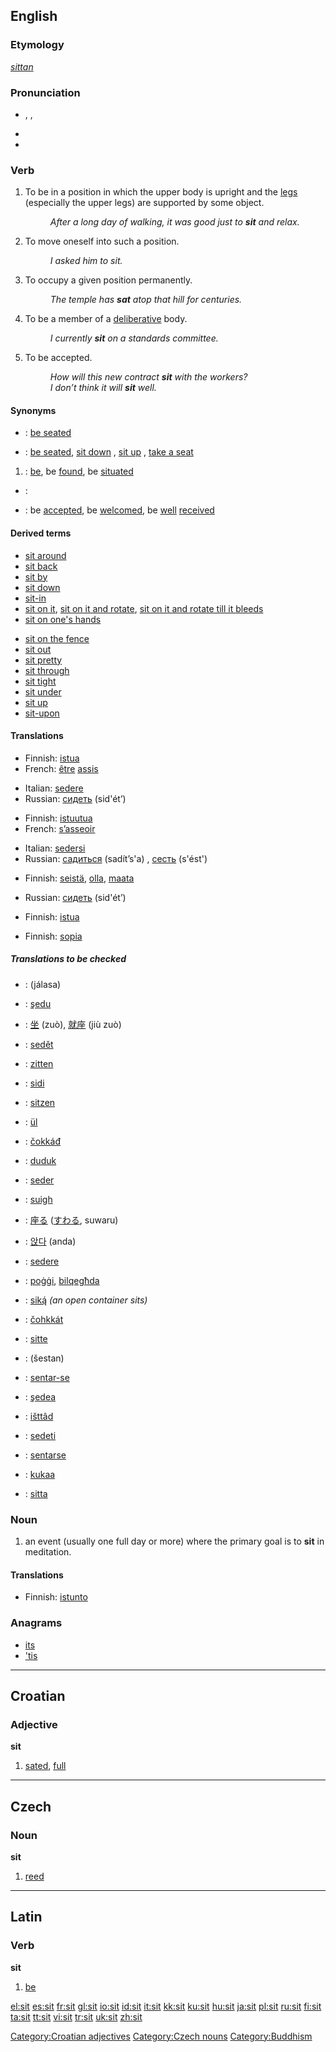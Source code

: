 ==English==

{{rank|formed|fight|agree|765|sit|considerable|private|dinner}}

===Etymology===
{{OE.}} ''[[sittan]]''

===Pronunciation===
*{{AHD|/sĭt/}}, {{IPA|/sɪt/}}, {{SAMPA|/sIt/}}
*{{audio|en-us-sit.ogg|Audio (US)}}
*{{rhymes|ɪt}}

===Verb===
{{en-verb|sits|sitting|sat}}

# {{italbrac|intransitive|of a person}} To be in a position in which the upper body is upright and the [[leg]]s (especially the upper legs) are supported by some object.
#: ''After a long day of walking, it was good just to '''sit''' and relax.''
# {{italbrac|intransitive|of a person}} To move oneself into such a position.
#: ''I asked him to sit.''
# {{italbrac|intransitive|of an object}} To occupy a given position permanently.
#: ''The temple has '''sat''' atop that hill for centuries.''
# To be a member of a [[deliberative]] body.
#: ''I currently '''sit''' on a standards committee.''
# {{italbrac|intransitive|of an agreement or arrangement}} To be accepted.
#: ''How will this new contract '''sit''' with the workers?''
#: ''I don’t think it will '''sit''' well.''

====Synonyms====
*{{italbrac|be in a position in which the upper body is upright and the legs are supported}}: [[be seated]]
*{{italbrac|move oneself into such a position}}: [[be seated]], [[sit down]] {{italbrac|from a standing position}}, [[sit up]] {{italbrac|from a prone position}}, [[take a seat]]
# {{italbrac|of an object: occupy a given position permanently}}: [[be]], be [[found]], be [[situate]]d
*{{italbrac|be a member of a deliberative body}}:
*{{italbrac|be accepted}}: be [[accept]]ed, be [[welcome]]d, be [[well]] [[receive]]d

====Derived terms====
{{rel-top|Terms derived from the verb ''to sit''}}
*[[sit around]]
*[[sit back]]
*[[sit by]]
*[[sit down]]<!--whence the noun "sit-down-->
*[[sit-in]]
*[[sit on it]], [[sit on it and rotate]], [[sit on it and rotate till it bleeds]]
*[[sit on one's hands]]
{{rel-mid}}
*[[sit on the fence]]
*[[sit out]]
*[[sit pretty]]
*[[sit through]]
*[[sit tight]]
*[[sit under]]
*[[sit up]]<!--whence then noun "sit-up"-->
*[[sit-upon]]<!--noun: the backside-->
{{rel-bottom}}

====Translations====
{{trans-top|of a person, be in a position in which the upper body is upright and the legs are supported}}
*Finnish: [[istua]]
*French: [[être]] [[assis]]
{{trans-mid}}
*Italian: [[sedere#Italian|sedere]]
*Russian: [[сидеть]] (sid'ét’) {{impf}}
{{trans-bottom}}

{{trans-top|move oneself into such a position}}
*Finnish: [[istuutua]]
*French: [[asseoir|s’asseoir]]
{{trans-mid}}
*Italian: [[sedersi]]
*Russian: [[садиться]] (sadít’s'a) {{impf}}, [[сесть]] (s'ést') {{pf}}
{{trans-bottom}}

{{trans-top|of an object: occupy a given position permanently}}
*Finnish: [[seistä]], [[olla]], [[maata]]
{{trans-mid}}
*Russian: [[сидеть]] (sid'ét’) {{impf}}
{{trans-bottom}}

{{trans-top|to be a member of a deliberative body}}
*Finnish: [[istua]]
{{trans-mid}}
{{trans-bottom}}

{{trans-top|of an agreement or arrangement, to be accepted}}
*Finnish: [[sopia]]
{{trans-mid}}
{{trans-bottom}}

=====Translations to be checked=====
{{checktrans}}
*{{ttbc|Arabic}}: {{ARchar|[[جلس|جَلَسَ]]}} (jálasa)
*{{ttbc|Aromanian}}: [[şedu]]
*{{ttbc|Chinese}}: [[坐]] (zuò), [[就座]] (jiù zuò)
*{{ttbc|Czech}}: [[sedět]]
*{{ttbc|Dutch}}: [[zitten]]
*{{ttbc|Esperanto}}: [[sidi]]
*{{ttbc|German}}: [[sitzen]]
*{{ttbc|Hungarian}}: [[ül]]
*{{ttbc|Sami}}: [[čokkáđ]]
*{{ttbc|Indonesian}}: [[duduk]]
*{{ttbc|Interlingua}}: [[seder]]
*{{ttbc|Irish}}: [[suigh]]
*{{ttbc|Japanese}}: [[座る]] ([[すわる]], suwaru)
*{{ttbc|Korean}}: [[앉다]] (anda)
*{{ttbc|Latin}}: [[sedere#Latin|sedere]]
*{{ttbc|Maltese}}: [[poġġi]], [[bilqegħda]]
*{{ttbc|Navajo}}: [[siką́]] ''(an open container sits)''
*{{ttbc|Northern Sami}}: [[čohkkát]]
*{{ttbc|Norwegian}}: [[sitte]]
*{{ttbc|Persian}}: {{FAchar|[[شستن]]}} (šestan)
*{{ttbc|Portuguese}}: [[sentar-se]]
*{{ttbc|Romanian}}: [[şedea]]
*{{ttbc|Sami}}: [[išttâd]]
*{{ttbc|Slovene}}: [[sedeti]]
*{{ttbc|Spanish}}: [[sentarse]]
*{{ttbc|Swahili}}: [[kukaa]]
*{{ttbc|Swedish}}: [[sitta]]

===Noun===
{{en-noun}}

# {{context|rare|Buddhism}} an event (usually one full day or more) where the primary goal is to '''sit''' in meditation.

====Translations====
{{trans-top|meditation event}}
*Finnish: [[istunto]]
{{trans-bottom}}

===Anagrams===
*[[its]]
*[['tis]]

----
==Croatian==
===Adjective===
'''sit'''

# [[sated]], [[full]]

[[Category:Croatian adjectives]]

----
==Czech==
===Noun===
'''sit''' {{m}}

# [[reed]]

[[Category:Czech nouns]]

----
==Latin==
===Verb===
'''sit'''

# [[be]] {{italbrac|third-person singular subjunctive}}

[[Category:Buddhism]]

[[el:sit]]
[[es:sit]]
[[fr:sit]]
[[gl:sit]]
[[io:sit]]
[[id:sit]]
[[it:sit]]
[[kk:sit]]
[[ku:sit]]
[[hu:sit]]
[[ja:sit]]
[[pl:sit]]
[[ru:sit]]
[[fi:sit]]
[[ta:sit]]
[[tt:sit]]
[[vi:sit]]
[[tr:sit]]
[[uk:sit]]
[[zh:sit]]